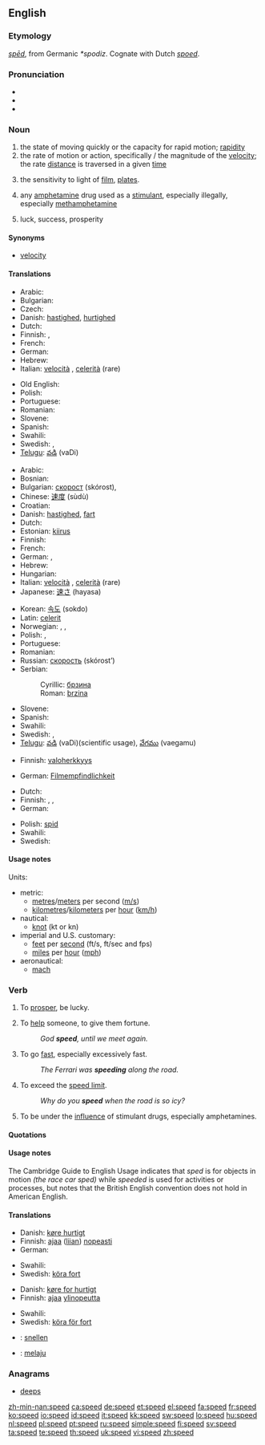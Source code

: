 {{wikipedia|dab=speed (disambiguation)|speed}}
==English==

===Etymology===
{{etyl|ang}} ''[[sped#Old English|spēd]]'', from Germanic ''*spodiz''.  Cognate with Dutch ''[[spoed]]''.

===Pronunciation===
* {{IPA|/spiːd/}}
* {{audio|en-us-speed.ogg|Audio (US)}}
* {{rhymes|iːd}}

===Noun===
{{en-noun}}

# the state of moving quickly or the capacity for rapid motion; [[rapidity]]
# the rate of motion or action, specifically {{math}}/{{physics}} the magnitude of the [[velocity]]; the rate [[distance]] is traversed in a given [[time]]
# {{photography}} the sensitivity to light of [[film]], [[plates]].  <!--, etc.; [[shutter speed]] -->
# {{slang}} any [[amphetamine]] drug used as a [[stimulant]], especially illegally, especially [[methamphetamine]]
# {{archaic}} luck, success, prosperity

====Synonyms====
* [[velocity]]

====Translations====
{{trans-top|rapidity}}
* Arabic: {{t|ar|سرعة|f|tr=sara'a|sc=Arab}}
* Bulgarian: {{t+|bg|бързина|f|tr=bărzinà|sc=Cyrl}}
* Czech: {{t-|cs|rychlost|f}}
* Danish: [[hastighed]], [[hurtighed]]
* Dutch: {{t+|nl|snelheid|f}}
* Finnish: {{t+|fi|nopeus}}, {{t+|fi|vauhti}}
* French: {{t+|fr|vitesse|f}}
* German: {{t-|de|Schnelligkeit|f}}
* Hebrew: {{t-|he|מהירות|f|sc=Hebr}}
* Italian: [[velocità]] {{f}}, [[celerità]] {{f}}(rare)
{{trans-mid}}
* Old English: {{t-|ang|ofost|f|xs=Old English}}
* Polish: {{t+|pl|szybkość|f}}
* Portuguese: {{t+|pt|velocidade|f}}
* Romanian: {{t-|ro|viteză|f}}
* Slovene: {{t+|sl|hitrost|f}}
* Spanish: {{t+|es|rapidez|f}}
* Swahili: {{t+|sw|kasi|xs=Swahili}}
* Swedish: {{t+|sv|fart|c}}, {{t+|sv|hastighet|c}}
* [[Telugu]]: [[వడి]] (vaDi)
{{trans-bottom}}

{{trans-top|rate of motion}}
* Arabic: {{Arab|[[سرعة]]}} {{unicode|(súrʕa)}} {{f}}
* Bosnian: {{t-|bs|brzina|f}}
* Bulgarian: [[скорост]] (skórost), {{f}}
* Chinese: [[速度]] (sùdù)
* Croatian: {{t+|hr|brzina|f}}
* Danish: [[hastighed]], [[fart]]
* Dutch: {{t+|nl|snelheid|f}}
* Estonian: [[kiirus]]
* Finnish: {{t+|fi|vauhti}}
* French: {{t+|fr|vitesse|f}}
* German: {{t+|de|Geschwindigkeit|f}}, {{t-|de|Schnelligkeit|f}}
* Hebrew: {{t-|he|מהירות|f|sc=Hebr}}
* Hungarian: {{t+|hu|sebesség}}
* Italian: [[velocità]] {{f}}, [[celerità]] {{f}} (rare)
* Japanese: [[速さ]] (hayasa)
{{trans-mid}}
* Korean: [[속도]] (sokdo)
* Latin: [[celerit]]
* Norwegian: {{t+|no|hastighet}}, {{t+|no|fart}}, {{t+|no|hurtighet}}
* Polish: {{t+|pl|szybkość|f}}, {{t+|pl|prędkość|f}}
* Portuguese: {{t+|pt|velocidade|f}}
* Romanian: {{t-|ro|viteză|f}}
* Russian: [[скорость]] (skórost’) {{f}}
* Serbian:
*: Cyrillic: [[брзина#Serbian|брзина]] {{f}}
*: Roman: [[brzina#Serbian|brzina]]   {{f}}
* Slovene: {{t+|sl|hitrost|f}}
* Spanish: {{t+|es|velocidad|f}}
* Swahili: {{t+|sw|kasi|xs=Swahili}}
* Swedish: {{t+|sv|hastighet|c}}, {{t+|sv|fart|c}}
* [[Telugu]]: [[వడి]] (vaDi)(scientific usage), [[వేగము]] (vaegamu)
{{trans-bottom}}

{{trans-top|photographic speed}}
* Finnish: [[valoherkkyys]]
{{trans-mid}}
* German: [[Filmempfindlichkeit]] {{f}}
{{trans-bottom}}

{{trans-top|slang: methamphetamine}}
* Dutch: {{t+|nl|speed}}
* Finnish: {{t+|fi|vauhti}}, {{t-|fi|piri}}, {{t+|fi|spiidi}}
* German: {{t-|de|Speed|n}}
{{trans-mid}}
* Polish: {{slang}} [[spid]] {{m}}
* Swahili: {{t+|sw|kasi|xs=Swahili}}
* Swedish: {{t+|sv|tjack|c}}
{{trans-bottom}}

{{trans-see|[[luck]], [[success]], [[prosperity]]}}

====Usage notes====
Units:
* metric:
** [[metre]]s/[[meter]]s per second ([[m/s]])
** [[kilometre]]s/[[kilometer]]s per [[hour]] ([[km/h]])
* nautical:
** [[knot]] (kt or kn)
* imperial and U.S. customary:
** [[foot|feet]] per [[second]] (ft/s, ft/sec and fps)
** [[mile]]s per [[hour]] ([[mph]])
* aeronautical:
** [[mach]]

===Verb===
{{en-verb|speeds|speeding|'''[[sped]] '''or''' [[speeded]]'''}}

# {{context|archaic|intransitive}} To [[prosper]], be lucky.
# {{context|archaic|transitive}} To [[help]] someone, to give them fortune.
#: ''God '''speed''', until we meet again.''
# To go [[fast]], especially excessively fast.
#: ''The Ferrari was '''speeding''' along the road.''
# To exceed the [[speed limit]].
#: ''Why do you '''speed''' when the road is so icy?''
# {{slang}} To be under the [[influence]] of stimulant drugs, especially amphetamines.

====Quotations====
{{seeCites}}

====Usage notes====
The Cambridge Guide to English Usage indicates that ''sped'' is for objects in motion ''(the race car sped)'' while ''speeded'' is used for activities or processes, but notes that the British English convention does not hold in American English.  <!--Sped is the only correct form in American English, but additional references are still needed for that...rfv?  Also, should ''speeded'' be only listed as a related term to [[sped]] but not linked here at all?-->

====Translations====
{{trans-top|to go fast}}
* Danish: [[køre hurtigt]]
* Finnish: [[ajaa]] ([[liian]]) [[nopea|nopeasti]]
* German: {{t+|de|rasen}}
{{trans-mid}}
* Swahili: {{t+|sw|kasi|xs=Swahili}}
* Swedish: [[köra fort]]
{{trans-bottom}}

{{trans-top|to exceed speed limit}}
* Danish: [[køre for hurtigt]]
* Finnish: [[ajaa]] [[ylinopeus|ylinopeutta]]
{{trans-mid}}
* Swahili: {{t+|sw|kasi|xs=Swahili}}
* Swedish: [[köra för fort]]
{{trans-bottom}}

{{checktrans-top}}
<!--added {{ttbc}}s here.-->
* {{ttbc|Dutch}}: [[snellen]]
{{checktrans-mid}}
* {{ttbc|Indonesian}}: [[laju|melaju]]
{{checktrans-bottom}}

===Anagrams===
* [[deeps]]

[[zh-min-nan:speed]]
[[ca:speed]]
[[de:speed]]
[[et:speed]]
[[el:speed]]
[[fa:speed]]
[[fr:speed]]
[[ko:speed]]
[[io:speed]]
[[id:speed]]
[[it:speed]]
[[kk:speed]]
[[sw:speed]]
[[lo:speed]]
[[hu:speed]]
[[nl:speed]]
[[pl:speed]]
[[pt:speed]]
[[ru:speed]]
[[simple:speed]]
[[fi:speed]]
[[sv:speed]]
[[ta:speed]]
[[te:speed]]
[[th:speed]]
[[uk:speed]]
[[vi:speed]]
[[zh:speed]]
